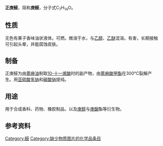 {{chembox
| Reference = <ref name="Merck">''[[默克索引|默克索引]]'', 11th Edition, '''4578'''.</ref>
| Name = 庚醛
| ImageFile = Heptanal.svg
| ImageSize =
| IUPACName = Heptanal
| OtherNames = 正庚醛<br />n-庚醛<br />水芹醛
| Section1= {{Chembox Identifiers
| CASNo = 111-71-7
| CASNo_Ref = {{cascite|correct|CAS}}
|   PubChem  =  8130
|   SMILES  =  CCCCCCC=O
|  ChemSpiderID_Ref  = {{chemspidercite|correct|chemspider}}|  ChemSpiderID  =  7838
|  UNII_Ref  = {{fdacite|correct|FDA}}|  UNII  =  92N104S3HF
|  KEGG_Ref  = {{keggcite|correct|kegg}}|  KEGG  =  C14390
|  InChI  =  1/C7H14O/c1-2-3-4-5-6-7-8/h7H,2-6H2,1H3
|  InChIKey  =  FXHGMKSSBGDXIY-UHFFFAOYAJ
|  ChEMBL_Ref  = {{ebicite|correct|EBI}}|  ChEMBL  =  18104
|  StdInChI_Ref  = {{stdinchicite|correct|chemspider}}|  StdInChI  =  1S/C7H14O/c1-2-3-4-5-6-7-8/h7H,2-6H2,1H3
|  StdInChIKey_Ref  = {{stdinchicite|correct|chemspider}}|  StdInChIKey  =  FXHGMKSSBGDXIY-UHFFFAOYSA-N
}}
| Section2 = {{Chembox Properties
|   Formula = C<sub>7</sub>H<sub>14</sub>O
|   MolarMass = 114.18
|   Appearance = 无色具令人不愉快气味的液体<ref name="GESTIS">{{GESTIS|ZVG=491178|CAS=111-71-7|Datum=03.01.2008}}</ref>
|   Density = 0.80902 (30 °C)
|   MeltingPtC = -43.3
|   BoilingPtC = 152.8
|   Solubility = 1.25 g·l<sup>−1</sup>(20 °C)<ref name="GESTIS" />
|   VaporPressure = 86 Pa (20 °C)<ref name="GESTIS" />
|   RefractIndex = 1.4113 (1.4151) (20 °C)<ref name="zghg">中国化工产品大全 上卷，Da129 正庚醛，页508</ref>
  }}
| Section3 = {{Chembox Hazards
|  EUClass = 刺激性 ('''Xi''')
|  RPhrases = {{R10}}, {{R38}}
|  SPhrases = {{S25}}
|  LD50 = 14,000 mg/kg (大鼠经口)<ref name="zghg" /><br />10,000 mg/kg (小鼠经口)<ref name="zghg" />
  }}
}}

'''正庚醛'''，简称'''庚醛'''，分子式C<sub>7</sub>H<sub>14</sub>O。

==性质==
无色有果子香味油状液体。可燃。微溶于水，与[[乙醇|乙醇]]、[[乙醚|乙醚]]混溶。有害，长期接触可引起头晕，并能腐蚀皮肤。

==制备==
正庚醛为由[[蓖麻油|蓖麻油]]制取[[10-十一烯酸|10-十一烯酸]]时的副产物，由[[蓖麻酸甲酯|蓖麻酸甲酯]]在300°C裂解产生。用[[亚硫酸氢钠|亚硫酸氢钠]]和[[碳酸钠|碳酸钠]]提纯。

==用途==
用于合成香料、药物、橡胶制品，以及[[庚醇|庚醇]]与[[庚酸|庚酸]]酯等衍生物。

==参考资料==
{{reflist}}

[[Category:醛|Category:醛]]
[[Category:缺少物质图片的化学品条目|Category:缺少物质图片的化学品条目]]